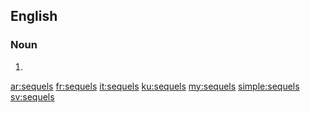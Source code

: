 ==English==

===Noun===
{{head|en|plural}}

# {{plural of|sequel|lang=en}}

[[ar:sequels]]
[[fr:sequels]]
[[it:sequels]]
[[ku:sequels]]
[[my:sequels]]
[[simple:sequels]]
[[sv:sequels]]